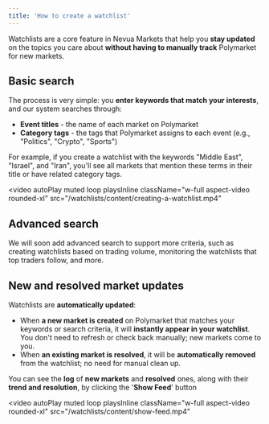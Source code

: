 ```yaml
---
title: 'How to create a watchlist'
---
```


Watchlists are a core feature in Nevua Markets that help you **stay updated** on the topics you care about **without having to manually track** Polymarket for new markets.

## Basic search

The process is very simple: you **enter keywords that match your interests**, and our system searches through:

- **Event titles** - the name of each market on Polymarket
- **Category tags** - the tags that Polymarket assigns to each event (e.g., "Politics", "Crypto", "Sports")

For example, if you create a watchlist with the keywords "Middle East", "Israel", and "Iran", you'll see all markets that mention these terms in their title or have related category tags.

<video
  autoPlay
  muted
  loop
  playsInline
  className="w-full aspect-video rounded-xl"
  src="/watchlists/content/creating-a-watchlist.mp4"
></video>

## Advanced search

We will soon add advanced search to support more criteria, such as creating watchlists based on trading volume, monitoring the watchlists that top traders follow, and more.

## New and resolved market updates

Watchlists are **automatically updated**:

- When **a new market is created** on Polymarket that matches your keywords or search criteria, it will **instantly appear in your watchlist**. You don't need to refresh or check back manually; new markets come to you.
- When **an existing market is resolved**, it will be **automatically removed** from the watchlist; no need for manual clean up.

<Tip>You can see the **log** of **new markets** and **resolved** ones, along with their **trend and resolution**, by clicking the '**Show Feed**' button</Tip>

<video
  autoPlay
  muted
  loop
  playsInline
  className="w-full aspect-video rounded-xl"
  src="/watchlists/content/show-feed.mp4"
></video>